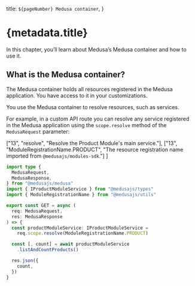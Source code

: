   title: `${pageNumber} Medusa container`,
}

# {metadata.title}

In this chapter, you’ll learn about Medusa’s Medusa container and how to use it.

## What is the Medusa container?

The Medusa container holds all resources registered in the Medusa application. You have access to it in your customizations.

You use the Medusa container to resolve resources, such as services.

For example, in a custom API route you can resolve any service registered in the Medusa application using the `scope.resolve` method of the `MedusaRequest` parameter:

  ["13", "resolve", "Resolve the Product Module's main service."],
  ["13", "ModuleRegistrationName.PRODUCT", "The resource registration name imported from `@medusajs/modules-sdk`."]
]

```ts highlights={highlights}
import type {
  MedusaRequest,
  MedusaResponse,
} from "@medusajs/medusa"
import { IProductModuleService } from "@medusajs/types"
import { ModuleRegistrationName } from "@medusajs/utils"

export const GET = async (
  req: MedusaRequest,
  res: MedusaResponse
) => {
  const productModuleService: IProductModuleService =
    req.scope.resolve(ModuleRegistrationName.PRODUCT)

  const [, count] = await productModuleService
    .listAndCountProducts()

  res.json({
    count,
  })
}
```

